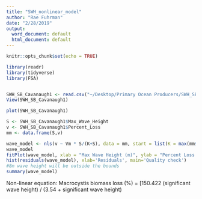 ```yaml
---
title: "SWH_nonlinear_model"
author: "Rae Fuhrman"
date: "2/28/2019"
output:
  word_document: default
  html_document: default
---
```


```r
knitr::opts_chunk$set(echo = TRUE)
```

```r

library(readr)
library(tidyverse)
library(FSA)


SWH_SB_Cavanaugh1 <- read.csv("~/Desktop/Primary Ocean Producers/SWH_SB_Cavanaugh1.csv")
View(SWH_SB_Cavanaugh1)


```

```r

plot(SWH_SB_Cavanaugh1)

S <- SWH_SB_Cavanaugh1$Max_Wave_Height
v <- SWH_SB_Cavanaugh1$Percent_Loss
mm <- data.frame(S,v)

wave_model <- nls(v ~ Vm * S/(K+S), data = mm, start = list(K = max(mm$v)/2, Vm = max(mm$v)))
wave_model
fitPlot(wave_model, xlab = "Max Wave Height (m)", ylab = "Percent Loss (%)", main = "Winter Kelp Biomass Loss")
hist(residuals(wave_model), xlab='Residuals', main='Quality check') 
#8m wave height will be outside the bounds
summary(wave_model)
```

Non-linear equation:
Macrocystis biomass loss (%) = [150.422 (significant wave height) / (3.54 + significant wave height)

